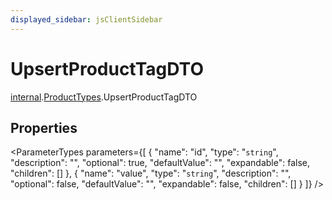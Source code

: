 ```yaml
---
displayed_sidebar: jsClientSidebar
---
```



# UpsertProductTagDTO

[internal](../../internal/modules/internal.internal-1.mdx).[ProductTypes](../../internal-1/modules/internal.internal-1.ProductTypes.mdx).UpsertProductTagDTO

## Properties

<ParameterTypes parameters={[
  {
    "name": "id",
    "type": "`string`",
    "description": "",
    "optional": true,
    "defaultValue": "",
    "expandable": false,
    "children": []
  },
  {
    "name": "value",
    "type": "`string`",
    "description": "",
    "optional": false,
    "defaultValue": "",
    "expandable": false,
    "children": []
  }
]} />
